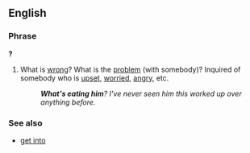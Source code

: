 ==English==

===Phrase===
{{head|en|phrase|head=[[what's]] [[eating]] (somebody)}}'''?'''

# {{context|idiomatic|lang=en}} What is [[wrong]]?  What is the [[problem]] (with somebody)?  Inquired of somebody who is [[upset]], [[worried]], [[angry]], etc.
#: '''''What's eating him'''?  I've never seen him this worked up over anything before.''

===See also===
* [[get into]] {{gloss|make behave uncharacteristically}}